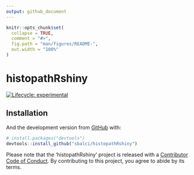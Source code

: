 ```yaml
---
output: github_document
---
```


<!-- README.md is generated from README.Rmd. Please edit that file -->

```r
knitr::opts_chunk$set(
  collapse = TRUE,
  comment = "#>",
  fig.path = "man/figures/README-",
  out.width = "100%"
)
```

# histopathRshiny

<!-- badges: start -->
[![Lifecycle: experimental](https://img.shields.io/badge/lifecycle-experimental-orange.svg)](https://www.tidyverse.org/lifecycle/#experimental)
<!-- badges: end -->

<!-- The goal of histopathRshiny is to ... -->

## Installation

<!-- You can install the released version of histopathRshiny from [CRAN](https://CRAN.R-project.org) with: -->

<!-- ``` r -->
<!-- install.packages("histopathRshiny") -->
<!-- ``` -->

And the development version from [GitHub](https://github.com/) with:

``` r
# install.packages("devtools")
devtools::install_github("sbalci/histopathRshiny")
```
<!-- ## Example -->

<!-- This is a basic example which shows you how to solve a common problem: -->

<!-- ```{r example} -->
<!-- library(histopathRshiny) -->
<!-- ## basic example code -->
<!-- ``` -->

<!-- What is special about using `README.Rmd` instead of just `README.md`? You can include R chunks like so: -->

<!-- ```{r cars} -->
<!-- summary(cars) -->
<!-- ``` -->

<!-- You'll still need to render `README.Rmd` regularly, to keep `README.md` up-to-date. -->

<!-- You can also embed plots, for example: -->

<!-- ```{r pressure, echo = FALSE} -->
<!-- plot(pressure) -->
<!-- ``` -->

<!-- In that case, don't forget to commit and push the resulting figure files, so they display on GitHub! -->


Please note that the 'histopathRshiny' project is released with a
[Contributor Code of Conduct](CODE_OF_CONDUCT.md).
By contributing to this project, you agree to abide by its terms.
